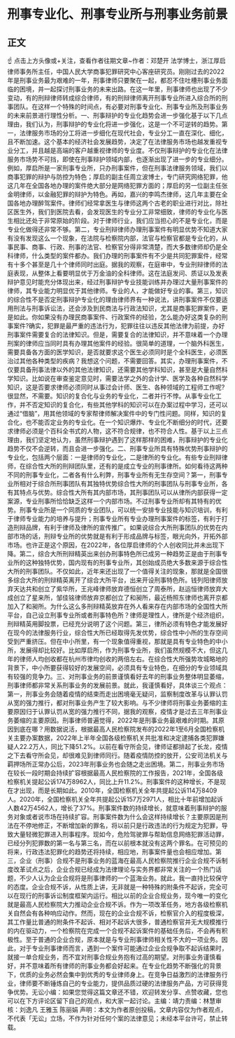 # 刑事专业化、刑事专业所与刑事业务前景
## 正文
☝ 点击上方头像或+关注，查看作者往期文章~作者：邓楚开 法学博士，浙江厚启律师事务所主任，中国人民大学商事犯罪研究中心客座研究员。刚刚过去的2022年是刑事业务最为艰难的一年，刑事律师只要聚在一起，都忍不住吐槽刑事业务面临的困境，并一起探讨刑事业务的未来出路。在这一年里，刑事律师也出现了不少变动，有的刑辩律师转成综合律师，有的刑辩律师离开刑事专业所进入综合所的刑事团队。在这样一个特殊的时间点，有必要对刑事专业化、刑事专业所及刑事业务的未来前景进行理性分析。一、刑事辩护的专业化趋势会进一步强化基于以下几点理由，我们认为，刑事辩护的专业化将进一步强化，这是一个不可逆转的趋势。第一，法律服务市场的分工将进一步细化在现代社会，专业分工一直在深化、细化，且不断加速。这个基本的经济社会发展趋势，决定了在法律服务市场也越发重视专业分工，并且越是高端的客户越重视律师的专业度。不仅刑事辩护的专业化在法律服务市场势不可挡，即使在刑事辩护领域内部，也逐渐出现了进一步的专业细分。例如，厚启所是一家刑事专业所，只办刑事案件，但在刑事法律服务领域，我们以商事犯罪的辩护与防控为特色；厚启的副主任周立波博士，专门研究网络犯罪，他这几年在全国各地办理的案件绝大部分是网络犯罪方面的；厚启的另一位副主任张金明律师，以金融犯罪的辩护为特色。再如，嘉兴的李鸣杰律师，这几年主要在全国各地办理醉驾案件。律师们经常拿医生与律师这两个古老的职业进行对比，除社区医生外，我们到医院去看，会发现医生的专业分工非常细致，律师的专业化与医生相比还处于非常原始的阶段。对于律师行业，我们应当担心的不是专业化，而是专业化做得还非常不够。第二，专业刑辩律师办理刑事案件有明显优势不知道大家有没有发现这么一个现象，在法院与检察院内部，法官与检察官都是专业化的，从事民事、商事、行政、刑事的法官、检察官分得非常清楚，而大多数律师却仍是全科律师，什么类型的案件都办。我们办理的刑事案件有不少是共同犯罪案件，经常有十多个甚至是几十个律师同时出庭。据我的观察，在庭审中，专业刑辩律师的法庭表现，从整体上看要明显优于万金油的全科律师。这在法庭发问、质证以及发表辩护意见时能充分体现出来，经过刑事辩护专业技能训练并办理过大量刑事案件的律师，其专业能力明显优于其他律师。专业的人，才能做好专业的事。第三，知识的综合性不是否定刑事辩护专业化的理由律师界有一种说法，讲刑事案件不仅要适用刑法与刑事诉讼法，还会涉及到民商法与行政法知识，尤其是商事犯罪案件，更是如此。你如果没有办理民商事案件、行政案件的经验，怎么能办好这类复杂的刑事案件?确实，犯罪是最严重的违法行为，犯罪往往以违反其他法律为前提，办好刑事案件需要复合的法律知识。但是，需要复合的法律知识，并不意味着一个办理刑案的律师应当同时具有办理其他案件的经验。很简单的道理，一个脑外科医生，需要具备各方面的医学知识，是否就要求这个医生必须同时是个全科医生，必须医治过其他各种类型的疾病？我想这个问题，不需要回答。其实，办理刑事案件，不仅要具备刑事法律以外的其他法律知识，还需要其他学科知识，甚至是大量自然科学知识。比如说在审查鉴定意见时，需要法学之外的会计学、医学及各种自然科学知识，这是否要求律师必须同时从事过会计师、医生、各种领域的工程师工作呢?很显然，不需要。知识的复合化与业务的专业化，二者并行不悖。从事专业化工作，并不否定知识的复合化，有些其他学科的知识可以在办案过程中学习，还可以通过“借脑”，用其他领域的专家帮律师解决案件中的专门性问题。同样，知识的复合化，也不能否定业务的专业化。在一个知识爆炸、专业化不断细分的时代，还要求律师必须是个百科全书式的人物，这不符合规律，也不符合人性。基于以上三点理由，我们坚定地认为，虽然刑事辩护遇到了这样那样的困难，刑事辩护的专业化趋势不仅不会逆转，而且会进一步强化。二、刑事专业所具有特殊优势刑事辩护的专业化，包括两个层面：一是律师的专业化，二是律所的专业化。有些专业刑辩律师，在综合性大所的刑辩团队里，还有的是成立专业的刑事律所。如何看待这两种不同的刑事专业化，二者各有什么利弊，刑事专业所有无生存空间？第一，刑事专业所相对于综合所刑事团队有其独特优势综合性大所的刑事团队与刑事专业所，各有其特点与优势。综合性大所有其内部市场，其刑事团队可以从律所内部获得一定案源，专业刑事所恰恰缺乏这样一个内部市场。不过刑事专业所却有其特有的优势。刑事专业所是一个同质的专业团队，可以统一安排专业技能与知识培训，有利于律师专业能力的培养与提升；刑事专业所有专业办理刑事案件的标签，有利于打造刑辩品牌，有利于律师及律所的宣传推广。如果说综合大所刑事团队的优势在内部市场的话，刑辩专业所的优势就是有利于形成品牌与标签，眼光向外，开拓外部市场。也许正是这个原因，在2022年，各位厚启律师的个人创收同比并未出现下降。第二，综合大所刑辩精英出来创办刑事特色所已成另一种趋势正是由于刑事专业所的这种独特优势，国内现有的刑事专业所，其创始成员绝大多数来源于综合性大所的刑事团队。不仅如此，近年来还出现了一个值得关注的现象，那就是全国很多综合大所的刑辩精英离开了综合大所平台，出来开设刑事特色所。钱列阳律师放弃天达共和创立了紫华所，王兆峰律师放弃德恒创立了周泰所，赵运恒律师放弃大成创立了星来所，邹佳铭律师放弃京都创立了和昶所，最近杨照东律师也离开京都加入了和昶所。为什么这么多刑辩精英放弃在外人看来存在内部市场的全国性大所平台，自己设立刑事专业所或者刑事特色所？律师是理性人，律所是个经济组织，刑辩精英用脚投票，已经充分说明了这个问题。第三，律所必须有特色才能发展好在现今的法律服务行业，综合性大所已经取得先发优势，综合性中小所的生存空间受到严重挤压。但在中小所里，有一个现象值得重视，那就是具有专业特色的中小所，发展得却比较好。比如厚启所，作为刑事专业所，我们虽然规模不大，但这几年的律师人均创收都在杭州市律均创收的两倍左右。在综合性大所强势攻城略地的背景下，中小所要获得较好的发展空间，必须具有专业特色，在细分的专业领域具有较强的竞争力。三、对刑事业务的前景谨慎看好去年的刑事业务整体明显萎缩，刑事律师都非常关系刑事业务的发展前景。就此，我谨慎看好，具体谈三个观点：第一，刑事业务会随着疫情的结束而走出困境毫无疑问，监察制度改革与认罪认罚从宽的强力推行，都对刑事业务产生了较大影响。与不少律师将刑事业务萎缩的主要原因归于认罪认罚从宽的强力推行不同，据我的观察，疫情才是过去三年刑事业务萎缩的主要原因。刑事律师普遍觉得，2022年是刑事业务最艰难的时期。其原因到底在哪？用数据说活，根据最高人民检察院发布的2022年1至6月全国检察机关主要办案数据，2022年上半年全国各级检察机关共批准和决定逮捕各类犯罪嫌疑人22.2万人，同比下降51.2%。以前在看守所会见，律师证都排起了长龙，疫情之下去看守所会见，却很难见到律师同行。随着疫情防控的放开，公安司法机关与羁押场所正常办公后，2023年刑事业务也会随之走出困境。第二，刑事业务市场在较长一段时期会持续扩容根据最高人民检察院的工作报告，2021年，全国各级检察机关提起公诉174万8962人，同比上升11.2%。刑事案件的这种增长，不是现在才出现，而是长期如此。2010年，全国检察机关全年共提起公诉114万8409人。2020年，全国检察机关全年共提起公诉157万2971人，相比十年前增加起诉人数42万4562人，增长了37%。刑事案件数的持续增长，就意味着刑事辩护的服务对象或者说市场在持续扩容。刑事案件数为什么会这样持续增长？主要原因是刑法在不停地修正，不断增加新的罪名，将以前只是行政违法的行为规定为犯罪，导致大量轻微犯罪进入刑事程序。现如今，危险驾驶罪与帮助信息网络犯罪活动罪，已经分列犯罪数的第一名与第三名，而在以前根本就没有这两个罪名。在可预见的将来，行政违法犯罪化的趋势还将持续，相应地，刑事案件量也会相应增加。第三，企业（刑事）合规不是刑事业务的蓝海在最高人民检察院推行企业合规不诉制度改革试点之后，企业合规已经成为法律理论与实务界都非常关注的一个热门话题，不少人认为企业合规将是刑事律师的一个蓝海业务。就此，我一直持比较保守的态度。企业合规不诉，从性质上讲，无非就是一种特殊的附条件不起诉，完全可以在现行的刑事诉讼制度框架内运行。相比以前的企业合规业务，现今唯一的变化就是最高人民检察院大力推动企业合规不诉。作为一项改革任务，地方各级检察机关自然会有各种响应动作。然而，现在的企业合规不诉，检察官介入的程度极深，其工作量比普通的附条件不起诉、相对不起诉大很多，普通检察官并无大规模推行的内在驱动力，一个检察院在完成一个合规不起诉案件的基础任务后，不会再有积极性。至于普通的企业合规，原本就是与专业刑事律师相关性不大的一项业务。因此，对于专业刑事律师而言，遇到一个案件可能通过企业合规争取不起诉结果时，就接一单合规业务，而不宜对刑事合规业务抱有过高的期望。对刑事业务谨慎看好，并不意味着所有律师的刑事业务都会好起来。在专业化趋势不断强化的背景下，优质的业务必然会集中到优秀的专业律师身上。在竞争日益激烈的法律服务行业，律师要不断锤炼自己的专业能力，提供品质过硬的法律服务产品，方可获得竞争优势。无讼小编：如果您觉得这篇文章还不错，欢迎转发分享、点赞收藏，您也可以在下方评论区留下自己的观点，和大家一起讨论。主编：靖力责编：林慧审核：刘逸凡 王雅玉 陈丽娟 声明：本文为作者原创投稿，文章内容仅为作者观点，不代表「无讼」立场，不作为针对任何个案的法律意见；未经本平台许可，禁止转载。
